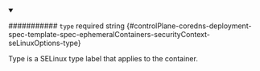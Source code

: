 
<details className="config-field" data-expandable="false" open>
<summary>

########### `type` <span className="config-field-required" data-required="false">required</span> <span className="config-field-type">string</span> <span className="config-field-default"></span> <span className="config-field-enum"></span> {#controlPlane-coredns-deployment-spec-template-spec-ephemeralContainers-securityContext-seLinuxOptions-type}

Type is a SELinux type label that applies to the container.

</summary>



</details>
